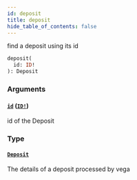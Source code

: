 ```yaml
---
id: deposit
title: deposit
hide_table_of_contents: false
---
```



find a deposit using its id

```graphql
deposit(
  id: ID!
): Deposit
```


### Arguments

#### [`id`](#) ([`ID!`](/mainnet/api/graphql/scalars/id))

id of the Deposit


### Type

#### [`Deposit`](/mainnet/api/graphql/objects/deposit)

The details of a deposit processed by vega




